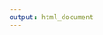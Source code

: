 ```yaml
---
output: html_document
---
```


<script>
  window.onload = function() {
    alert("Disclaimer: This website is used for class work as well, so it's not always in a state that is meant to be easy to view, as it is altered often.");
  };
</script>
